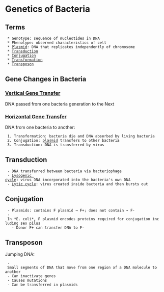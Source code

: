 = Genetics of Bacteria =

== Terms ==
  * Genotype: sequence of nucleotides in DNA
  * Phenotype: observed characteristics of cell
  * [[../../topics/plasmid|Plasmid]]: DNA that replicates independently of chromosome
  * [[../../topics/transduction|Transduction]]
  * [[../../topics/conjugation|Conjugation]]
  * [[../../topics/transformation|Transformation]]
  * [[../../topics/transposon|Transposon]]

== Gene Changes in Bacteria ==

=== [[../../topics/vertical_gene_transfer|Vertical Gene Transfer]] ===
DNA passed from one bacteria generation to the Next

=== [[../../topics/horizontal_gene_transfer|Horizontal Gene Transfer]] ===
DNA from one bacteria to another:  
  1. Transformation: bacteria die and DNA absorbed by living bacteria  
  2. Conjugation: [[../../topics/plasmid|plasmid]] transfers to other bacteria  
  3. Transduction: DNA is transferred by virus

== Transduction ==
  - DNA transferred between bacteria via bacteriophage  
  - [[../../topics/lysogenic cycle|Lysogenic cycle]]: virus DNA incorporated into the bacteria's own DNA  
  - [[../../topics/lytic_cycle|Lytic cycle]]: virus created inside bacteria and then bursts out

== Conjugation ==
  - Plasmids: contains F plasmid → F+; does not contain → F-  
  - In *E. coli*, F plasmid encodes proteins required for conjugation including sex pilus
    - Donor F+ can transfer DNA to F-

== Transposon ==
Jumping DNA:  
  - Small segments of DNA that move from one region of a DNA molecule to another  
  - Can inactivate genes  
  - Causes mutations  
  - Can be transferred in plasmids

